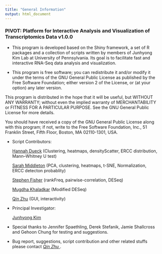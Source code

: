 ```yaml
---
title: "General Information"
output: html_document
---
```


### PIVOT: Platform for Interactive Analysis and Visualization of Transcriptomics Data v1.0.0

* This program is developed based on the Shiny framework, a set of R packages and a collection of scripts written by members of Junhyong Kim Lab at University of Pennsylvania. Its goal is to facilitate fast and interactive RNA-Seq data analysis and visualization. 

* This program is free software; you can redistribute it and/or
modify it under the terms of the GNU General Public License
as published by the Free Software Foundation; either version 2
of the License, or (at your option) any later version.

This program is distributed in the hope that it will be useful,
but WITHOUT ANY WARRANTY; without even the implied warranty of
MERCHANTABILITY or FITNESS FOR A PARTICULAR PURPOSE.  See the
GNU General Public License for more details.

You should have received a copy of the GNU General Public License
along with this program; if not, write to the Free Software
Foundation, Inc., 51 Franklin Street, Fifth Floor, Boston, MA  02110-1301, USA.
 
* Script Contributors:

    <a href="mailto:hdueck@mail.med.upenn.edu" class="btn btn-primary">Hannah Dueck</a> (Clustering, heatmaps, densityScatter, ERCC distribution, Mann–Whitney U test)

    <a href="mailto:s.a.middlet@gmail.com"  class="btn btn-primary">Sarah Middleton</a> (PCA, clustering, heatmaps, t-SNE, Normalization, ERCC detecton probablity)
    
    <a href="mailto:safisher@sas.upenn.edu" class="btn btn-primary">Stephen Fisher</a> (rankFreq, pairwise-correlation, DESeq)
    
    <a href="mailto:mugdhak@mail.med.upenn.edu" class="btn btn-primary">Mugdha Khaladkar</a> (Modified DESeq)
    
    <a href="mailto:qinzhu@outlook.com" class="btn btn-primary">Qin Zhu</a> (GUI, interactivity)
    
* Principal Investigator:

     <a href="mailto:junhyong@sas.upenn.edu" class="btn btn-primary">Junhyong Kim</a> 

* Special thanks to Jennifer Spaethling, Derek Stefanik, Jamie Shallcross and Gehoon Chung for testing and suggestions. 

* Bug report, suggestions, script contribution and other related stuffs please contact <a href="mailto:qinzhu@outlook.com">*Qin Zhu* </a>.


<br>
<br>
